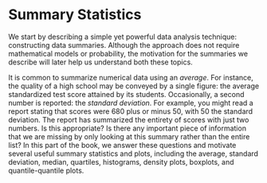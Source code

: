 # Summary Statistics {.unnumbered}

We start by describing a simple yet powerful data analysis technique: constructing data summaries. Although the approach does not require mathematical models or probability, the motivation for the summaries we describe will later help us understand both these topics.

It is common to summarize numerical data using an *average*. For instance, the quality of a high school may be conveyed by a single figure: the average standardized test score attained by its students. Occasionally, a second number is reported: the *standard deviation*. For example, you might read a report stating that scores were 680 plus or minus 50, with 50 the standard deviation. The report has summarized the entirety of scores with just two numbers. Is this appropriate? Is there any important piece of information that we are missing by only looking at this summary rather than the entire list? In this part of the book, we answer these questions and motivate several useful summary statistics and plots, including the average, standard deviation, median, quartiles, histograms, density plots, boxplots, and quantile-quantile plots. 
